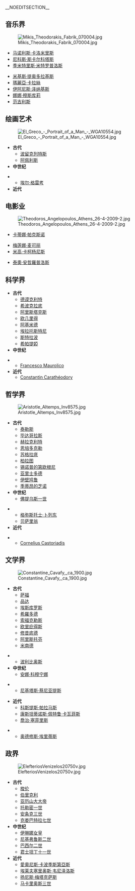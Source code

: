 __NOEDITSECTION__
== 音乐界 ==
[[File:Mikis_Theodorakis_Fabrik_070004.jpg|right]]
<!-- en:Spyridon Samaras -->
*[[马诺利斯·卡洛米里斯|马诺利斯·卡洛米里斯]]<!-- en:Manolis Kalomiris -->
*[[尼科斯·斯卡尔科塔斯|尼科斯·斯卡尔科塔斯]]<!-- en:Nikos Skalkottas -->
*[[季米特里斯·米特罗普洛斯|季米特里斯·米特罗普洛斯]]<!-- en:Dimitris Mitropoulos -->
<!-- en:Manos Hatzidakis -->
*[[米基斯·提奥多拉基斯|米基斯·提奥多拉基斯]]<!-- en:Mikis Theodorakis -->
*[[瑪麗亞·卡拉絲|瑪麗亞·卡拉絲]]<!-- en:Maria Callas -->
*[[伊阿尼斯·泽纳基斯|伊阿尼斯·泽纳基斯]]<!-- en:Iannis Xenakis -->
*[[娜娜·穆斯库莉|娜娜·穆斯库莉]]<!-- en:Nana Mouskouri -->
*[[范吉利斯|范吉利斯]]<!-- en:Vangelis Papathanassiou -->

== 绘画艺术 ==
[[File:El_Greco_-_Portrait_of_a_Man_-_WGA10554.jpg|right]]
* '''古代''' 
**[[波留克列特斯|波留克列特斯]]<!-- en:Polygnotus -->
**[[阿佩利斯|阿佩利斯]]<!-- en:Apelles -->
* '''中世纪'''
<!-- en:Theophanes the Greek -->
**[[埃尔·格雷考|埃尔·格雷考]]<!-- en:El Greco -->
* '''近代'''
<!-- en:Nikolaus Gysis -->
<!-- en:Nikiphoros Lytras -->

== 电影业 ==
[[File:Theodoros_Angelopoulos_Athens_26-4-2009-2.jpg|right]]
*[[卡蒂娜·帕克斯诺|卡蒂娜·帕克斯诺]]<!-- en:Katina Paxinou -->
<!-- en:Filopimin Finos -->
<!-- en:Dimitris Horn -->
<!-- en:Thanasis Veggos -->
*[[梅莲娜·麦可丽|梅莲娜·麦可丽]]<!-- en:Melina Mercouri -->
*[[米高·卡柯杨尼斯|米高·卡柯杨尼斯]]<!-- en:Michael Cacoyannis -->
<!-- en:Iakovos Kambanelis -->
<!-- en:Irene Papas -->
*[[泰奧·安哲羅普洛斯|泰奧·安哲羅普洛斯]]<!-- en:Theodoros Angelopoulos -->

== 科学界 ==

* '''古代''' 
**[[德谟克利特|德谟克利特]]<!-- en:Democritus -->
**[[希波克拉底|希波克拉底]]<!-- en:Hippocrates -->
**[[阿里斯塔克斯|阿里斯塔克斯]]<!-- en:Aristarchus of Samos -->
**[[欧几里得|欧几里得]]<!-- en:Euclid -->
**[[阿基米德|阿基米德]]<!-- en:Archimedes -->
**[[埃拉托斯特尼|埃拉托斯特尼]]<!-- en:Eratosthenes -->
**[[斯特拉波|斯特拉波]]<!-- en:Strabo -->
**[[希帕提婭|希帕提婭]]<!-- en:Hypatia -->
* '''中世纪'''
<!-- en:Cosmas Indicopleustes -->
<!-- en:Nicephorus Gregoras -->
**[[Francesco_Maurolico|Francesco Maurolico]]<!-- en:Francesco Maurolico -->
* '''近代'''
**[[Constantin_Carathéodory|Constantin Carathéodory]]<!-- en:Constantin Carathéodory -->
<!-- en:Georgios Papanikolaou -->

== 哲学界 ==
[[File:Aristotle_Altemps_Inv8575.jpg|right]]
* '''古代''' 
**[[泰勒斯|泰勒斯]]<!-- en:Thales -->
**[[毕达哥拉斯|毕达哥拉斯]]<!-- en:Pythagoras -->
**[[赫拉克利特|赫拉克利特]]<!-- en:Heraclitus -->
**[[恩培多克勒|恩培多克勒]]<!-- en:Empedocles -->
**[[苏格拉底|苏格拉底]]<!-- en:Socrates -->
**[[柏拉图|柏拉图]]<!-- en:Plato -->
**[[锡诺普的第欧根尼|锡诺普的第欧根尼]]<!-- en:Diogenes of Sinope -->
**[[亚里士多德|亚里士多德]]<!-- en:Aristotle -->
**[[伊壁鸠鲁|伊壁鸠鲁]]<!-- en:Epicurus -->
**[[季蒂昂的芝诺|季蒂昂的芝诺]]<!-- en:Zeno of Citium -->
* '''中世纪'''
**[[佛提乌斯一世|佛提乌斯一世]]<!-- en:Photios I of Constantinople -->
<!-- en:Michael Psellos -->
<!-- en:George Pachymeres -->
**[[格弥斯托士·卜列东|格弥斯托士·卜列东]]<!-- en:Gemistus Pletho -->
**[[贝萨里翁|贝萨里翁]]<!-- en:Basilios Bessarion -->
* '''近代'''
<!-- en:Adamantios Korais -->
<!-- en:Rigas Feraios -->
**[[Cornelius_Castoriadis|Cornelius Castoriadis]]<!-- en:Cornelius Castoriadis -->

== 文学界 ==
[[File:Constantine_Cavafy,_ca_1900.jpg|right]]
* '''古代'''
**[[萨福|萨福]]<!-- en:Sappho -->
**[[品达|品达]]<!-- en:Pindar -->
**[[埃斯库罗斯|埃斯库罗斯]]<!-- en:Aeschylus -->
**[[希羅多德|希羅多德]]<!-- en:Herodotus -->
**[[索福克勒斯|索福克勒斯]]<!-- en:Sophocles -->
**[[欧里庇得斯|欧里庇得斯]]<!-- en:Euripides -->
**[[修昔底德|修昔底德]]<!-- en:Thucydides -->
**[[阿里斯托芬|阿里斯托芬]]<!-- en:Aristophanes -->
**[[米南德|米南德]]<!-- en:Menander -->
<!-- en:Livius Andronicus -->
**[[波利比奥斯|波利比奥斯]]<!-- en:Polybius -->
*'''中世纪'''
**[[安娜·科穆宁娜|安娜·科穆宁娜]]<!-- en:Anna Komnene -->
<!-- en:John Skylitzes -->
**[[尼基塔斯·蔡尼亚提斯|尼基塔斯·蔡尼亚提斯]]<!-- en:Niketas Choniates -->
<!-- en:Vitsentzos Kornaros -->
* '''近代'''
**[[科斯提斯·帕拉马斯|科斯提斯·帕拉马斯]]<!-- en:Kostis Palamas -->
**[[康斯坦蒂诺斯·佩特鲁·卡瓦菲斯|康斯坦蒂诺斯·佩特鲁·卡瓦菲斯]]<!-- en:Constantine Cavafy -->
**[[喬治·塞菲里斯|喬治·塞菲里斯]]<!-- en:Giorgos Seferis -->
<!-- en:Yiannis Ritsos -->
**[[奥德修斯·埃里蒂斯|奥德修斯·埃里蒂斯]]<!-- en:Odysseas Elytis -->

== 政界 ==
[[File:ElefteriosVenizelos20750v.jpg|right]]
* '''古代'''
**[[梭伦|梭伦]]<!-- en:Solon -->
**[[伯里克利|伯里克利]]<!-- en:Pericles -->
**[[亚历山大大帝|亚历山大大帝]]<!-- en:Alexander the Great -->
**[[托勒密一世|托勒密一世]]<!-- en:Ptolemy I Soter -->
**[[安条克三世|安条克三世]]<!-- en:Antiochus III the Great -->
**[[克娄巴特拉七世|克娄巴特拉七世]]<!-- en:Cleopatra VII -->
*'''中世纪'''
**[[伊琳娜女皇|伊琳娜女皇]]<!-- en:Irene of Athens -->
**[[尼基弗鲁斯二世|尼基弗鲁斯二世]]<!-- en:Nikephoros II Phokas -->
**[[巴西尔二世|巴西尔二世]]<!-- en:Basil II -->
**[[君士坦丁十一世|君士坦丁十一世]]<!-- en:Constantine XI Palaiologos -->
*'''近代'''
**[[愛奧尼斯·卡波季斯第亞斯|愛奧尼斯·卡波季斯第亞斯]]<!-- en:Ioannis Kapodistrias -->
**[[埃莱夫塞里奥斯·韦尼泽洛斯|埃莱夫塞里奥斯·韦尼泽洛斯]]<!-- en:Eleftherios Venizelos -->
**[[扬尼斯·梅塔克萨斯|扬尼斯·梅塔克萨斯]]<!-- en:Ioannis Metaxas -->
**[[马卡里奥斯三世|马卡里奥斯三世]]<!-- en:Makarios III -->